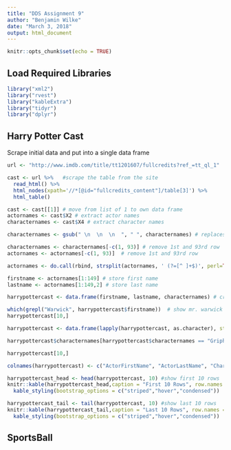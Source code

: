 ```yaml
---
title: "DDS Assignment 9"
author: "Benjamin Wilke"
date: "March 3, 2018"
output: html_document
---
```


```r
knitr::opts_chunk$set(echo = TRUE)
```

## Load Required Libraries

```r
library("xml2")
library("rvest")
library("kableExtra")
library("tidyr")
library("dplyr")
```

## Harry Potter Cast

Scrape initial data and put into a single data frame

```r

url <- "http://www.imdb.com/title/tt1201607/fullcredits?ref_=tt_ql_1"  # URL of site to scrape

cast <- url %>%   #scrape the table from the site
  read_html() %>%
  html_nodes(xpath='//*[@id="fullcredits_content"]/table[3]') %>%
  html_table()

cast <- cast[[1]] # move from list of 1 to own data frame
actornames <- cast$X2 # extract actor names
characternames <- cast$X4 # extract character names

characternames <- gsub(" \n  \n  \n  ", " ", characternames) # replaces a funky string with a space

characternames <- characternames[-c(1, 93)] # remove 1st and 93rd row
actornames <- actornames[-c(1, 93)]  # remove 1st and 93rd row

actornames <- do.call(rbind, strsplit(actornames, ' (?=[^ ]+$)', perl=TRUE)) # split actornames on last space

firstname <- actornames[1:149] # store first name
lastname <- actornames[1:149,2] # store last name

harrypottercast <- data.frame(firstname, lastname, characternames) # create final data frame

which(grepl("Warwick", harrypottercast$firstname))  # show mr. warwick
harrypottercast[10,]

harrypottercast <- data.frame(lapply(harrypottercast, as.character), stringsAsFactors=FALSE) #convert to strings from factors

harrypottercast$characternames[harrypottercast$characternames == "Griphook /  \n            Professor Filius Flitwick"] <- "Griphook / Professor Filius Flitwick"  # fix mr. warwick 

harrypottercast[10,]

colnames(harrypottercast) <- c("ActorFirstName", "ActorLastName", "CharacterName") # apply better column names

harrypottercast_head <- head(harrypottercast, 10) #show first 10 rows
knitr::kable(harrypottercast_head,caption = "First 10 Rows", row.names = FALSE, "html") %>%
  kable_styling(bootstrap_options = c("striped","hover","condensed"))

harrypottercast_tail <- tail(harrypottercast, 10) #show last 10 rows
knitr::kable(harrypottercast_tail,caption = "Last 10 Rows", row.names = FALSE, "html") %>%
  kable_styling(bootstrap_options = c("striped","hover","condensed"))

```

## SportsBall


